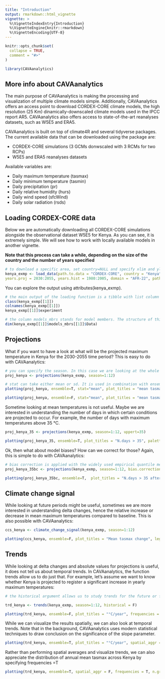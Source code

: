 ```yaml
---
title: "Introduction"
output: rmarkdown::html_vignette
vignette: >
  %\VignetteIndexEntry{Introduction}
  %\VignetteEngine{knitr::rmarkdown}
  %\VignetteEncoding{UTF-8}
---
```


```r
knitr::opts_chunk$set(
  collapse = TRUE,
  comment = "#>"
)
```

```r
library(CAVAanalytics)

```

## More info about CAVAanalytics

The main purpose of CAVAanalytics is making the processing and visualization of multiple climate models simple. Additionally, CAVAanalytics offers an access point to download CORDEX-CORE climate models, the high resolution (25 Km) dinamically-downscaled climate models used in the IPCC report AR5. CAVAanalytics also offers access to state-of-the-art reanalyses datasets, such as W5E5 and ERA5. 

CAVAanalytics is built on top of climate4R and several tidyverse packages. The current available data that can be downloaded using the package are:

* CORDEX-CORE simulations (3 GCMs donwscaled with 3 RCMs for two RCPs)
* W5E5 and ERA5 reanalyses datasets

Available variables are:

* Daily maximum temperature (tasmax)
* Daily minimum temperature (tasmin)
* Daily precipitation (pr)
* Daily relative humidity (hurs)
* Daily wind speed (sfcWind)
* Daily solar radiation (rsds)

## Loading CORDEX-CORE data
Below we are automatically downloading all CORDEX-CORE simulations alongside the observational dataset W5E5 for Kenya. As you can see, it is extremely simple. We will see how to work with locally available models in another vignette.  

**Note that this process can take a while, depending on the size of the country and the number of years specified**

```r
# to download a specific area, set country=NULL and specify xlim and ylim arguments
kenya_exmp <- load_data(path.to.data = "CORDEX-CORE", country = "Kenya", variable = "tasmax", 
years.proj = 2030:2055, years.hist = 1980:2005, domain = "AFR-22", path.to.obs = "W5E5")

```

You can explore the output using attributes(kenya_exmp).

```r
# the main output of the loading function is a tibble with list column containing all the downloaded data
class(kenya_exmp[[1]])
colnames(kenya_exmp[[1]])
kenya_exmp[[1]]$experiment

# the column models_mbrs stands for model members. The structure of this element comes from the loadeR package. The data is contained in the data element, and as you can see, it has 6 members. CAVAanalytics automatically binds together multiple models and checks for temporal consistency.
dim(kenya_exmp[[1]]$models_mbrs[[1]]$Data)

```

## Projections

What if you want to have a look at what will be the projected maximum temperature in Kenya for the 2030-2055 time period?
This is easy to do with CAVAanalytics:

```r
# you can specify the season. In this case we are looking at the whole year
proj_kenya <- projections(kenya_exmp, season=1:12)

# stat can take either mean or sd. It is used in combination with ensemble=T. Default is always mean
plotting(proj_kenya, ensemble=T, stat="mean", plot_titles = "mean tasmax")
```


```r

plotting(proj_kenya, ensemble=F, stat="mean", plot_titles = "mean tasmax")

```

Sometime looking at mean temperatures is not useful. Maybe we are interested in understanding the number of days in which certain conditions are projected to occur. For example, the number of days with maximum temperatures above 35 °C.


```r

proj_kenya_35 <- projections(kenya_exmp, season=1:12, uppert=35)

plotting(proj_kenya_35, ensemble=T, plot_titles = "N.days > 35", palette=c("white", "orange", "red", "darkred"))

```


Ok, then what about model biases? How can we correct for those? Again, this is simple to do with CAVAanalytics:


```r
# bias correction is applied with the widely used empirical quantile method
proj_kenya_35bc <- projections(kenya_exmp, season=1:12, bias.correction = T, uppert=35)

plotting(proj_kenya_35bc, ensemble=T,  plot_titles = "N.days > 35 after bc", palette=c("white", "orange", "red", "darkred"))

```


## Climate change signal

While looking at future periods might be useful, sometimes we are more interested in understanding delta changes, hence the relative increase or decrease in mean maximum temperatures compared to baseline. This is also possible with CAVAanalytics:

```r

ccs_kenya <- climate_change_signal(kenya_exmp, season=1:12)

plotting(ccs_kenya, ensemble=F, plot_titles = "Mean tasmax change", legend_range = c(-3, 3), palette = c("blue", "cyan", "green", "white", "yellow" ,"orange", "red"))

```

## Trends
While looking at delta changes and absolute values for projections is useful, it does not tell us about temporal trends. In CAVAanalytics, the function trends allow us to do just that. For example, let's assume we want to know whether Kenya is projected to register a significant increase in yearly maximum temperatures:

```r
# the historical argument allows us to study trends for the future or for the past. Note that for historical = T, we need to have specified path.to.obs because this option does not work with the historical experiment of climate models but with observation

trd_kenya <- trends(kenya_exmp, season=1:12, historical = F)

plotting(trd_kenya, ensemble=F, plot_titles = "°C/year", frequencies = F, spatial_aggr = F)

```

While we can visualize the results spatially, we can also look at temporal trends. Note that in the background, CAVAanalytics uses modern statistical techniques to draw conclusion on the significance of the slope parameter. 

```r

plotting(trd_kenya, ensemble=T, plot_titles = "°C/year", spatial_aggr = T, frequencies = F)

```

Rather than performing spatial averages and visualize trends, we can also appreciate the distribution of annual mean tasmax across Kenya by specifying frequencies =T

```r

plotting(trd_kenya, ensemble=T, spatial_aggr = F, frequencies = T, n.groups = 2)

```
